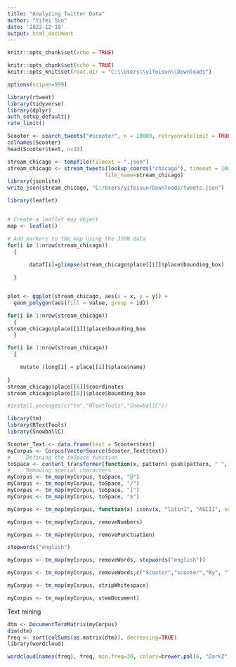 ---
title: "Analyzing Twitter Data"
author: "Yifei Sun"
date: '2022-12-18'
output: html_document
---

```{r setup, include=FALSE}
knitr::opts_chunk$set(echo = TRUE)
```


```{r}
knitr::opts_chunk$set(echo = TRUE)
knitr::opts_knit$set(root.dir = "C:\\Users\\yifeisun\\Downloads")
```

```{r}
options(scipen=999)

library(rtweet)
library(tidyverse)
library(dplyr)
auth_setup_default()
rate_limit()
```

```{r}
Scooter <- search_tweets("#scooter", n = 10000, retryonratelimit = TRUE, include_rts = FALSE)
colnames(Scooter)
head(Scooter$text, n=10)


```

```{r}
stream_chicago <- tempfile(fileext = ".json")
stream_chicago <- stream_tweets(lookup_coords("chicago"), timeout = 1000, 
                               file_name=stream_chicago)
library(jsonlite)
write_json(stream_chicago, "C:/Users/yifeisun/Downloads/tweets.json")
```

```{r}
library(leaflet)


# Create a leaflet map object
map <- leaflet()

# Add markers to the map using the JSON data
for(i in 1:nrow(stream_chicago))
  {
   
       dataf[i]=glimpse(stream_chicago$place[[i]]$place$bounding_box)

  }


plot <- ggplot(stream_chicago, aes(x = x, y = y)) +
  geom_polygon(aes(fill = value, group = id))
```

```{r}
for(i in 1:nrow(stream_chicago))
  {
stream_chicago$place[[i]]$place$bounding_box
  }

for(i in 1:nrow(stream_chicago))
  {

    mutate (long[i] = place[[i]]$place$name)
  
}
stream_chicago$place[[6]]$coordinates
stream_chicago$place[[6]]$place$bounding_box
```

```{r}
#install.packages(c("tm","RTextTools","SnowballC"))

library(tm)
library(RTextTools)
library(SnowballC)

```

```{r}
Scooter_Text <- data.frame(text = Scooter$text)
myCorpus <- Corpus(VectorSource(Scooter_Text$text))
#     Defining the toSpace function
toSpace <- content_transformer(function(x, pattern) gsub(pattern, " ", x))
#     Removing special characters
myCorpus <- tm_map(myCorpus, toSpace, "@")
myCorpus <- tm_map(myCorpus, toSpace, "/")
myCorpus <- tm_map(myCorpus, toSpace, "]")
myCorpus <- tm_map(myCorpus, toSpace, "$")

myCorpus <- tm_map(myCorpus, function(x) iconv(x, "latin1", "ASCII", sub=""))

myCorpus <- tm_map(myCorpus, removeNumbers)

myCorpus <- tm_map(myCorpus, removePunctuation)

stopwords("english")

myCorpus <- tm_map(myCorpus, removeWords, stopwords("english"))

myCorpus <- tm_map(myCorpus, removeWords,c("Scooter","scooter","By", "The", "http", "may", "ttp","qhb...", "https", "http...", "for", "tco"))

myCorpus <- tm_map(myCorpus, stripWhitespace)

myCorpus <- tm_map(myCorpus, stemDocument)
```

Text mining

```{r}
dtm <- DocumentTermMatrix(myCorpus)
dim(dtm)
freq <- sort(colSums(as.matrix(dtm)), decreasing=TRUE)
library(wordcloud)

wordcloud(names(freq), freq, min.freq=30, colors=brewer.pal(6, "Dark2"))

```


```{r}

```
